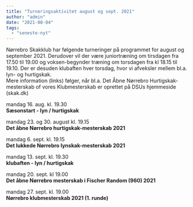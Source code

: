 ```yaml
---
title: "Turneringsaktivitet august og sept. 2021"
author: "admin"
date: "2021-08-04"
tags: 
  - "seneste-nyt"
---
```


Nørrebro Skakklub har følgende turneringer på programmet for august og september 2021. Derudover vil der være juniortræning om tirsdagen fra 17.50 til 19.00 og voksen-begynder træning om torsdagen fra kl 18.15 til 19.10. Der er desuden klubaften hver torsdag, hvor vi afveksler mellem bl.a. lyn- og hurtigskak.  
Mere information (links) følger, når bl.a. Det Åbne Nørrebro Hurtigskak-mesterskab of vores Klubmesterskab er oprettet på DSUs hjemmeside (skak.dk)

mandag 16. aug. kl. 19.30  
**Sæsonstart - lyn / hurtigskak**  
  
mandag 23. og 30. august kl. 19.15  
**Det åbne Nørrebro hurtigskak-mesterskab 2021**  
  
mandag 6. sept. kl. 19.15  
**Det lukkede Nørrebro lynskak-mesterskab 2021**

mandag 13. sept. kl. 19.30  
**klubaften - lyn / hurtigskak**

mandag 20. sept. kl 19.00  
**Det åbne Nørrebro mesterskab i Fischer Random (960) 2021**  
  
mandag 27. sept. kl. 19.00  
**Nørrebro klubmesterskab 2021 (1. runde)**
